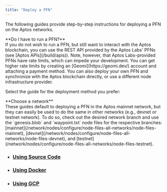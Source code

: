 ```yaml
---
title: "Deploy a PFN"
---
```



The following guides provide step-by-step instructions for deploying a PFN on the Aptos networks.

<Aside type="note">
  **Do I have to run a PFN?**<br />
  If you do not wish to run a PFN, but still want to interact with the Aptos blockchain, you can use the REST API
  provided by the Aptos Labs' PFNs (see [Aptos APIs](/build/apis)). Note, however, that Aptos Labs-provided PFNs have rate
  limits, which can impede your development. You can get higher rate limits by creating an [Geomi](https://geomi.dev/) account and attaching a payment method. You can also deploy your own PFN
  and synchronize with the Aptos blockchain directly, or use a different node infrastructure provider.
</Aside>

Select the guide for the deployment method you prefer:

<Aside type="caution">
  **Choose a network**<br />
  These guides default to deploying a PFN in the Aptos mainnet network, but they can easily be used to do
  the same in other networks (e.g., devnet or testnet network). To do so, check out the desired network branch
  and use the `genesis.blob` and `waypoint.txt` node files for the respective branches:
  [mainnet](/network/nodes/configure/node-files-all-networks/node-files-mainnet),
  [devnet](/network/nodes/configure/node-files-all-networks/node-files-devnet), and
  [testnet](/network/nodes/configure/node-files-all-networks/node-files-testnet).
</Aside>

- ### [Using Source Code](/network/nodes/full-node/deployments/using-source-code)
- ### [Using Docker](/network/nodes/full-node/deployments/using-docker)
- ### [Using GCP](/network/nodes/full-node/deployments/using-gcp)
